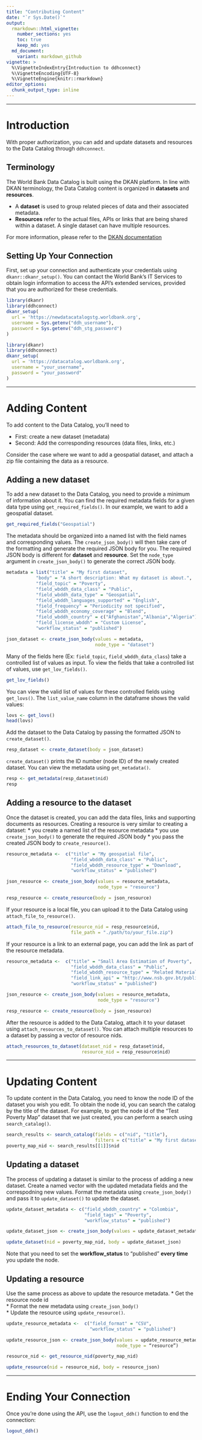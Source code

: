 ```yaml
---
title: "Contributing Content"
date: "`r Sys.Date()`"
output: 
  rmarkdown::html_vignette:
    number_sections: yes
    toc: true
    keep_md: yes
  md_document:
    variant: markdown_github
vignette: >
  %\VignetteIndexEntry{Introduction to ddhconnect}
  %\VignetteEncoding{UTF-8}
  %\VignetteEngine{knitr::rmarkdown}
editor_options: 
  chunk_output_type: inline
---
```


___  

# Introduction

With proper authorization, you can add and update datasets and resources to the Data Catalog through `ddhconnect`.

## Terminology
The World Bank Data Catalog is built using the DKAN platform. In line with DKAN terminology, the Data Catalog content is organized in __datasets__ and __resources__.   

* A __dataset__ is used to group related pieces of data and their associated metadata.   
* __Resources__ refer to the actual files, APIs or links that are being shared within a dataset. A single dataset can have multiple resources.  

For more information, please refer to the [DKAN documentation](http://dkan.readthedocs.io/en/latest/community/opendatastandards.html)


## Setting Up Your Connection
First, set up your connection and authenticate your credentials using `dkanr::dkanr_setup()`. You can contact the World Bank's IT Services to obtain login information to access the API's extended services, provided that you are authorized for these credentials. 

```r
library(dkanr)
library(ddhconnect)
dkanr_setup(
  url = 'https://newdatacatalogstg.worldbank.org',
  username = Sys.getenv("ddh_username"),
  password = Sys.getenv("ddh_stg_password")
)
```


```r
library(dkanr)
library(ddhconnect)
dkanr_setup(
  url = 'https://datacatalog.worldbank.org',
  username = "your_username",
  password = "your_password"
)
```

___

# Adding Content
To add content to the Data Catalog, you'll need to   

* First: create a new dataset (metadata)   
* Second: Add the corresponding resources (data files, links, etc.)

Consider the case where we want to add a geospatial dataset, and attach a zip file containing the data as a resource.

## Adding a new dataset
To add a new dataset to the Data Catalog, you need to provide a minimum of information about it. You can find the required metadata fields for a given data type using `get_required_fields()`. In our example, we want to add a geospatial dataset. 

```r
get_required_fields("Geospatial")
```

The metadata should be organized into a named list with the field names and corresponding values. The `create_json_body()` will then take care of the formatting and generate the required JSON body for you.
The required JSON body is different for __dataset__ and __resource__. Set the `node_type` argument in `create_json_body()` to generate the correct JSON body. 

```r
metadata = list("title" = "My first dataset",
           "body" = "A short description: What my dataset is about.",
           "field_topic" = "Poverty",
           "field_wbddh_data_class" = "Public",
           "field_wbddh_data_type" = "Geospatial",
           "field_wbddh_languages_supported" = "English",
           "field_frequency" = "Periodicity not specified",
           "field_wbddh_economy_coverage" = "Blend",
           "field_wbddh_country" = c("Afghanistan","Albania","Algeria"),
           "field_license_wbddh" = "Custom License",
           "workflow_status" = "published")

json_dataset <- create_json_body(values = metadata,
                                 node_type = "dataset")
```


Many of the fields here (Ex: `field_topic`, `field_wbddh_data_class`) take a controlled list of values as input. To view the fields that take a controlled list of values, use `get_lov_fields()`.

```r
get_lov_fields()
```

You can view the valid list of values for these controlled fields using `get_lovs()`. The `list_value_name` column in the dataframe shows the valid values:

```r
lovs <- get_lovs()
head(lovs)
```


Add the dataset to the Data Catalog by passing the formatted JSON to `create_dataset()`.
```r
resp_dataset <- create_dataset(body = json_dataset)
```

`create_dataset()` prints the ID number (node ID) of the newly created dataset. You can view the metadata using `get_metadata()`.
```r
resp <- get_metadata(resp_dataset$nid)
resp
```

## Adding a resource to the dataset
Once the dataset is created, you can add the data files, links and supporting documents as resources. Creating a resource is very similar to creating a dataset:
* you create a named list of the resource metadata
* you use `create_json_body()` to generate the required JSON body
* you pass the created JSON body to `create_resource()`.

```r
resource_metadata <-  c("title" = "My geospatial file",
                        "field_wbddh_data_class" = "Public",
                        "field_wbddh_resource_type" = "Download",
                        "workflow_status" = "published")

json_resource <- create_json_body(values = resource_metadata,
                                  node_type = "resource")

resp_resource <- create_resource(body = json_resource)
```

If your resource is a local file, you can upload it to the Data Catalog using `attach_file_to_resource()`.

```r
attach_file_to_resource(resource_nid = resp_resource$nid, 
                        file_path = "./path/to/your_file.zip")
```

If your resource is a link to an external page, you can add the link as part of the resource metadata.
```r
resource_metadata <-  c("title" = "Small Area Estimation of Poverty",
                        "field_wbddh_data_class" = "Public",
                        "field_wbddh_resource_type" = "Related Material",
                        "field_link_api" = "http://www.nsb.gov.bt/publication/files/pub9zo1561nu.pdf",
                        "workflow_status" = "published")

json_resource <- create_json_body(values = resource_metadata,
                                  node_type = "resource")

resp_resource <- create_resource(body = json_resource)
```

After the resource is added to the Data Catalog, attach it to your dataset using `attach_resources_to_dataset()`. You can attach multiple resources to a dataset by passing a vector of resource nids.
```r
attach_resources_to_dataset(dataset_nid = resp_dataset$nid, 
                            resource_nid = resp_resource$nid)
```

___

# Updating Content
To update content in the Data Catalog, you need to know the node ID of the dataset you wish you edit. To obtain the node id, you can search the catalog by the title of the dataset. For example, to get the node id of the "Test Poverty Map" dataset that we just created, you can perform a search using `search_catalog()`.
```r
search_results <- search_catalog(fields = c("nid", "title"),
                                 filters = c("title" = "My first dataset"))
poverty_map_nid <- search_results[[1]]$nid
```

## Updating a dataset

The process of updating a dataset is similar to the process of adding a new dataset. Create a named vector with the updated metadata fields and the correspodning new values. Format the metadata using `create_json_body()` and pass it to `update_dataset()` to update the dataset.
```r
update_dataset_metadata <- c("field_wbddh_country" = "Colombia",
                             "field_tags" = "Poverty",
                             "workflow_status" = "published")

update_dataset_json <- create_json_body(values = update_dataset_metadata, node_type = “dataset”)

update_dataset(nid = poverty_map_nid, body = update_dataset_json)
```

Note that you need to set the __workflow_status__ to "published" __every time__ you update the node.

## Updating a resource

Use the same process as above to update the resource metadata. 
* Get the resource node id  
* Format the new metadata using `create_json_body()`  
* Update the resource using `update_resource()`.

```r
update_resource_metadata <-  c("field_format" = "CSV",
                               "workflow_status" = "published")

update_resource_json <- create_json_body(values = update_resource_metadata, 
                                         node_type = “resource”)

resource_nid <- get_resource_nid(poverty_map_nid)

update_resource(nid = resource_nid, body = resource_json)
```

___

# Ending Your Connection
Once you're done using the API, use the `logout_ddh()` function to end the connection:

```r
logout_ddh()
```
